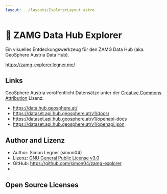 ```yaml
---
layout: ../layouts/ExplorerLayout.astro
---
```



# 🌈 ZAMG Data Hub Explorer

Ein visuelles Entdeckungswerkzeug für den ZAMG Data Hub (aka. GeoSphere Austria Data Hub).

https://zamg-explorer.legner.me/

## Links

GeoSphere Austria veröffentlicht Datensätze unter der [Creative Commons Attribution](https://opendefinition.org/licenses/cc-by/) Lizenz.

- https://data.hub.geosphere.at/
- https://dataset.api.hub.geosphere.at/v1/docs/
- https://dataset.api.hub.geosphere.at/v1/openapi-docs
- https://dataset.api.hub.geosphere.at/v1/openapi.json

## Author and Lizenz

- Author: Simon Legner (simon04)
- Lizenz: [GNU General Public License v3.0](https://www.gnu.org/licenses/gpl.html)
- GitHub: https://github.com/simon04/zamg-explorer
- <Version />

## Open Source Licenses

<OpenSourceLicences />
